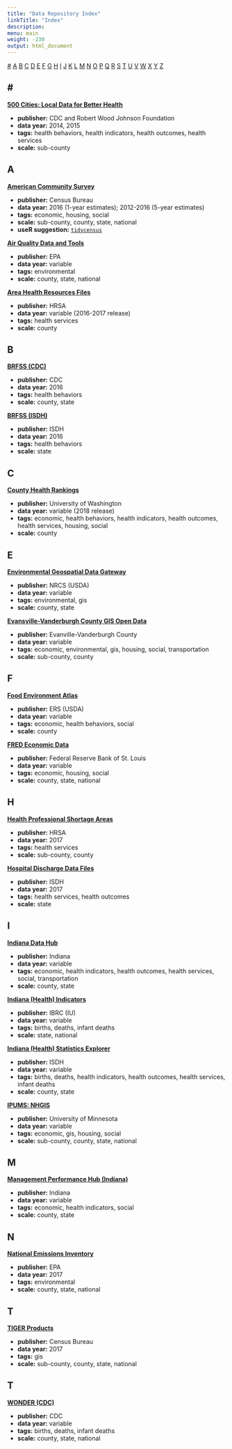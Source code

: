 ```yaml
---
title: "Data Repository Index"
linkTitle: "Index"
description:
menu: main
weight: -230
output: html_document
---
```


[#](###) [A](##A) [B](##B) [C](##C) [D](##D) [E](##E) [F](##F) [G](##G)
[H](##H) [I](##I) [J](##J) [K](##K) [L](##L) [M](##M) [N](##N) [O](##O)
[P](##P) [Q](##Q) [R](##R) [S](##S) [T](##T) [U](##U) [V](##V) [W](##W)
[X](##X) [Y](##Y) [Z](##Z)

## # #

[**500 Cities: Local Data for Better Health**](https://chronicdata.cdc.gov/browse?category=500+Cities)

* **publisher:** CDC and Robert Wood Johnson Foundation
* **data year:** 2014, 2015
* **tags:** health behaviors, health indicators, health outcomes, health services
* **scale:** sub-county

## A

[**American Community Survey**](https://data.census.gov/cedsci/search)

* **publisher:** Census Bureau
* **data year:** 2016 (1-year estimates); 2012-2016 (5-year estimates)
* **tags:** economic, housing, social
* **scale:** sub-county, county, state, national
* **useR suggestion:** [`tidycensus`](https://cran.r-project.org/web/packages/tidycensus/index.html)

[**Air Quality Data and Tools**](https://www.epa.gov/air-quality-data-and-tools)

* **publisher:** EPA
* **data year:** variable
* **tags:** environmental
* **scale:** county, state, national


[**Area Health Resources Files**](https://data.hrsa.gov/data/download)

* **publisher:** HRSA
* **data year:** variable (2016-2017 release)
* **tags:** health services
* **scale:** county

## B

[**BRFSS (CDC)**](https://www.cdc.gov/brfss/smart/Smart_data.htm)

* **publisher:** CDC
* **data year:** 2016
* **tags:** health behaviors
* **scale:** county, state

[**BRFSS (ISDH)**](https://www.in.gov/isdh/reports/brfss/2016/)

* **publisher:** ISDH
* **data year:** 2016
* **tags:** health behaviors
* **scale:** state

## C

[**County Health Rankings**](http://www.countyhealthrankings.org/explore-health-rankings/rankings-data-documentation)

* **publisher:** University of Washington
* **data year:** variable (2018 release)
* **tags:** economic, health behaviors, health indicators, health outcomes, health services, housing, social
* **scale:** county

## E

[**Environmental Geospatial Data Gateway**](https://datagateway.nrcs.usda.gov/)

* **publisher:** NRCS (USDA) 
* **data year:** variable
* **tags:** environmental, gis
* **scale:** county, state

[**Evansville-Vanderburgh County GIS Open Data**](https://fred.stlouisfed.org/search?st=vanderburgh+county)

* **publisher:** Evanville-Vanderburgh County 
* **data year:** variable
* **tags:** economic, environmental, gis, housing, social, transportation
* **scale:** sub-county, county

## F

[**Food Environment Atlas**](https://www.ers.usda.gov/data-products/food-environment-atlas/go-to-the-atlas/)

* **publisher:** ERS (USDA) 
* **data year:** variable
* **tags:** economic, health behaviors, social
* **scale:** county

[**FRED Economic Data**](https://fred.stlouisfed.org/search?st=vanderburgh+county)

* **publisher:** Federal Reserve Bank of St. Louis 
* **data year:** variable
* **tags:** economic, housing, social
* **scale:** county, state, national

## H

[**Health Professional Shortage Areas**](https://data.hrsa.gov/data/download)

* **publisher:** HRSA
* **data year:** 2017
* **tags:** health services
* **scale:** sub-county, county

[**Hospital Discharge Data Files**](https://www.in.gov/isdh/20624.htm)

* **publisher:** ISDH
* **data year:** 2017
* **tags:** health services, health outcomes
* **scale:** state

## I

[**Indiana Data Hub**](https://hub.mph.in.gov/)

* **publisher:** Indiana 
* **data year:** variable
* **tags:** economic, health indicators, health outcomes, health services, social, transportation
* **scale:** county, state

[**Indiana (Health) Indicators**](http://indianaindicators.org)

* **publisher:** IBRC (IU) 
* **data year:** variable
* **tags:** births, deaths, infant deaths
* **scale:** state, national

[**Indiana (Health) Statistics Explorer**](https://gis.in.gov/apps/isdh/meta/stats_layers.htm)

* **publisher:** ISDH
* **data year:** variable
* **tags:** births, deaths, health indicators, health outcomes, health services, infant deaths
* **scale:** county, state

[**IPUMS: NHGIS**](https://www.nhgis.org/)

* **publisher:** University of Minnesota
* **data year:** variable
* **tags:** economic, gis, housing, social
* **scale:** sub-county, county, state, national

## M

[**Management Performance Hub (Indiana)**](https://www.in.gov/mph/index.htm)

* **publisher:** Indiana 
* **data year:** variable
* **tags:** economic, health indicators, social
* **scale:** county, state

## N

[**National Emissions Inventory**](https://www.epa.gov/air-emissions-inventories/national-emissions-inventory-nei)

* **publisher:** EPA
* **data year:** 2017
* **tags:** environmental
* **scale:** county, state, national

## T

[**TIGER Products**](https://www.census.gov/geo/maps-data/data/tiger.html)

* **publisher:** Census Bureau
* **data year:** 2017
* **tags:** gis
* **scale:** sub-county, county, state, national

## T

[**WONDER (CDC)**](https://wonder.cdc.gov/)

* **publisher:** CDC
* **data year:** variable
* **tags:** births, deaths, infant deaths
* **scale:** county, state, national
